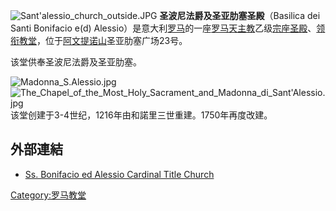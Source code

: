 {{Unreferenced|time=2018-09-04T07:10:16+00:00}}
{{Coord|41|53|01.13|N|12|28|43.85|E|region:IT-RM_type:landmark|display=title}}
[[Image:Sant'alessio_church_outside.JPG|thumb]]
'''圣波尼法爵及圣亚肋塞圣殿'''（Basilica dei Santi Bonifacio e(d) Alessio）是意大利[[罗马|罗马]]的一座[[罗马天主教|罗马天主教]]乙级[[宗座圣殿|宗座圣殿]]、[[领衔教堂|领衔教堂]]，位于[[阿文提诺山|阿文提诺山]]圣亚肋塞广场23号。
 
该堂供奉圣波尼法爵及圣亚肋塞。

[[File:Madonna_S.Alessio.jpg|thumb]]
[[File:The_Chapel_of_the_Most_Holy_Sacrament_and_Madonna_di_Sant'Alessio.jpg|thumb]]
该堂创建于3-4世纪，1216年由和諾里三世重建。1750年再度改建。

==外部連結==
* [http://www.catholic-hierarchy.org/diocese/d1b08.html Ss. Bonifacio ed Alessio Cardinal Title Church] {{Wayback|url=http://www.catholic-hierarchy.org/diocese/d1b08.html |date=20201105001508 }}
{{罗马地标}}
[[Category:罗马教堂|Category:罗马教堂]]